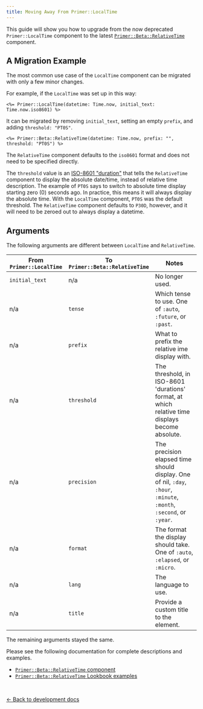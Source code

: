```yaml
---
title: Moving Away From Primer::LocalTime
---
```


This guide will show you how to upgrade from the now deprecated
`Primer::LocalTime` component to the latest [`Primer::Beta::RelativeTime`](/components/relative-time/rails)
component.

## A Migration Example

The most common use case of the `LocalTime` component can be migrated with only
a few minor changes.

For example, if the `LocalTime` was set up in this way:

```erb
<%= Primer::LocalTime(datetime: Time.now, initial_text: Time.now.iso8601) %>
```

It can be migrated by removing `initial_text`, setting an empty `prefix`, and
adding `threshold: "PT0S"`.

```erb
<%= Primer::Beta::RelativeTime(datetime: Time.now, prefix: "", threshold: "PT0S") %>
```

The `RelativeTime` component defaults to the `iso8601` format and does not need
to be specified directly.

The `threshold` value is an [ISO-8601 "duration"](https://en.wikipedia.org/wiki/ISO_8601#Durations) that tells the `RelativeTime`
component to display the absolute date/time, instead of relative time
description. The example of `PT0S` says to switch to absolute time display
starting zero (0) seconds ago. In practice, this means it will always display
the absolute time. With the `LocalTime` component, `PT0S` was the default
threshold. The `RelativeTime` component defaults to `P30D`, however, and
it will need to be zeroed out to always display a datetime.

## Arguments

The following arguments are different between `LocalTime` and `RelativeTime`.

| From `Primer::LocalTime` | To `Primer::Beta::RelativeTime` | Notes |
|--------------------------|---------------------------------|-------|
| `initial_text` | n/a         | No longer used.                                                                                                     |
| n/a            | `tense`     | Which tense to use. One of `:auto`, `:future`, or `:past`.                                                          |
| n/a            | `prefix`    | What to prefix the relative ime display with.                                                                       |
| n/a            | `threshold` | The threshold, in ISO-8601 'durations' format, at which relative time displays become absolute.                                                      |
| n/a            | `precision` | The precision elapsed time should display. One of nil, `:day`, `:hour`, `:minute`, `:month`, `:second`, or `:year`. |
| n/a            | `format`    | The format the display should take. One of `:auto`, `:elapsed`, or `:micro`.                                        |
| n/a            | `lang`      | The language to use.                                                                                                |
| n/a            | `title`     | Provide a custom title to the element.                                                                              |

The remaining arguments stayed the same.

Please see the following documentation for complete descriptions and examples.

* [`Primer::Beta::RelativeTime` component](/components/relative-time/rails)
* [`Primer::Beta::RelativeTime` Lookbook examples](https://primer.style/view-components/lookbook/inspect/primer/beta/relativetime/default)

<p>&nbsp;</p>

[&larr; Back to development docs](/guides/development/rails#upgrading-deprecated-components)
